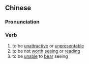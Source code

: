 ==Chinese==
{{zh-forms|type=12}}

===Pronunciation===
{{zh-pron
|m=kànbudé,tl=y
|c=hon3 bat1 dak1
|cat=v
}}

===Verb===
{{zh-verb}}

# to be [[unattractive]] or [[unpresentable]]
# to be not [[worth]] [[seeing]] or [[reading]]
# to be [[unable]] to [[bear]] seeing